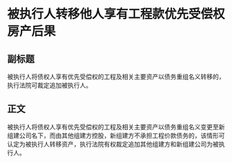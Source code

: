# 被执行人转移他人享有工程款优先受偿权房产后果
## 副标题
被执行人将债权人享有优先受偿权的工程及相关主要资产以债务重组名义转移的，执行法院可裁定追加被执行人。
## 正文
被执行人将债权人享有优先受偿权的工程及相关主要资产以债务重组名义变更至新组建公司名下，而由其他组建方控股，新组建方不承担工程价款债务的，该情形可认定为被执行人转移资产，执行法院有权裁定追加其他组建方和新组建公司为被执行人。